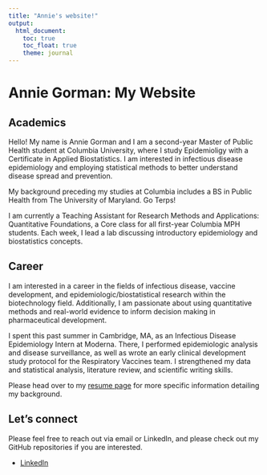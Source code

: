 ```yaml
---
title: "Annie's website!"
output: 
  html_document:
    toc: true
    toc_float: true
    theme: journal
---
```


# Annie Gorman: My Website

## Academics
Hello! My name is Annie Gorman and I am a second-year Master of Public Health student at Columbia University, where I study Epidemioligy with a Certificate in Applied Biostatistics. I am interested in infectious disease epidemiology and employing statistical methods to better understand disease spread and prevention. 

My background preceding my studies at Columbia includes a BS in Public Health from The University of Maryland. Go Terps!

I am currently a Teaching Assistant for Research Methods and Applications: Quantitative Foundations, a Core class for all first-year Columbia MPH students. Each week, I lead a lab discussing introductory epidemiology and biostatistics concepts. 


## Career 
I am interested in a career in the fields of infectious disease, vaccine development, and epidemiologic/biostatistical research within the biotechnology field. Additionally, I am passionate about using quantitative methods and real-world evidence to inform decision making in pharmaceutical development.

I spent this past summer in Cambridge, MA, as an Infectious Disease Epidemiology Intern at Moderna. There, I performed epidemiologic analysis and disease surveillance, as well as wrote an early clinical development study protocol for the Respiratory Vaccines team. I strengthened my data and statistical analysis, literature review, and scientific writing skills. 

Please head over to my [resume page]() for more specific information detailing my background. 

## Let's connect
Please feel free to reach out via email or LinkedIn, and please check out my GitHub repositories if you are interested. 

* [LinkedIn](https://www.linkedin.com/in/annie-gorman-216a47257)